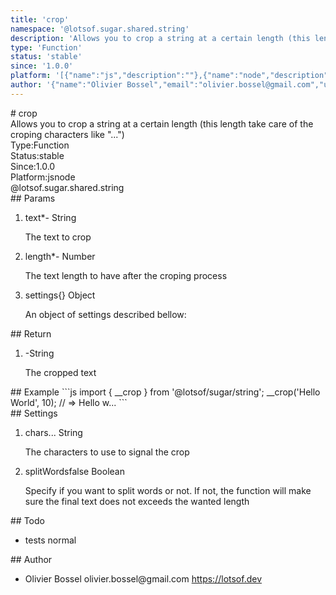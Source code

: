 ```yaml
---
title: 'crop'
namespace: '@lotsof.sugar.shared.string'
description: 'Allows you to crop a string at a certain length (this length take care of the croping characters like &quot;...&quot;)'
type: 'Function'
status: 'stable'
since: '1.0.0'
platform: '[{"name":"js","description":""},{"name":"node","description":""}]'
author: '{"name":"Olivier Bossel","email":"olivier.bossel@gmail.com","url":"https://lotsof.dev"}'
---
```

<div class="docmap-mdx">
# crop
<div class="_description typo-lead typo-format">
Allows you to crop a string at a certain length (this length take care of the croping characters like &quot;...&quot;)
</div>
<div class="_metas">
<div class="_type"><span class="_type-label">Type:</span><span class="_type-value">Function</span></div>
<div class="_status"><span class="_status-label">Status:</span><span class="_status-value -stable">stable</span></div>
<div class="_since"><span class="_since-label">Since:</span><span class="_since-value">1.0.0</span></div>
<div class="_platform"><span class="_platform-label">Platform:</span><span class="_platform-value -js">js</span><span class="_platform-value -node">node</span></div>
</div>
<div class="_namespace">@lotsof.sugar.shared.string</div>
<div class="_params">
## Params
<ol class="_list">
<li class="_item">
<span class="_name">text<span class="_required">*</span></span><span class="_default">-</span> <span class="_type">String</span>
<p class="_description">The text to crop</p>
</li>
<li class="_item">
<span class="_name">length<span class="_required">*</span></span><span class="_default">-</span> <span class="_type">Number</span>
<p class="_description">The text length to have after the croping process</p>
</li>
<li class="_item">
<span class="_name">settings</span><span class="_default">&lcub;&rcub;</span> <span class="_type">Object</span>
<p class="_description">An object of settings described bellow&colon;</p>
</li>
</ol>
</div>
<div class="_return">
## Return
<ol class="_list">
<li class="_item">
<span class="_default">-</span><span class="_type">String</span>
<p class="_description">The cropped text</p>
</li>
</ol>
</div>
<div class="_examples">
## Example
```js
import { __crop } from '@lotsof/sugar/string';
__crop('Hello World', 10); // => Hello w...
```
</div>
<div class="_settings">
## Settings
<ol class="_list">
<li class="_item">
<span class="_name">chars</span><span class="_default">&period;&period;&period;</span> <span class="_type">String</span>
<p class="_description">The characters to use to signal the crop</p>
</li>
<li class="_item">
<span class="_name">splitWords</span><span class="_default">false</span> <span class="_type">Boolean</span>
<p class="_description">Specify if you want to split words or not. If not, the function will make sure the final text does not exceeds the wanted length</p>
</li>
</ol>
</div>
<div class="_todo">
## Todo
<ul class="_list">
<li class="_item">
<span class="_description">tests</span>
<span class="_priority -normal">normal</span>
</li>
</ul>
</div>
<div class="_author">
## Author
<ul class="_list">
<li class="_item">
<span class="_name">Olivier Bossel</span>
<span class="_email">olivier.bossel@gmail.com</span>
<a href="https://lotsof.dev" target="_blank" class="_url">https://lotsof.dev</a>
</li>
</ul>
</div>
</div>
